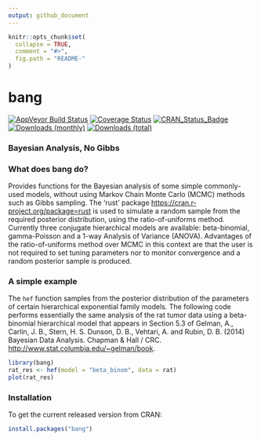```yaml
---
output: github_document
---
```


<!-- README.md is generated from README.Rmd. Please edit that file -->

```r
knitr::opts_chunk$set(
  collapse = TRUE,
  comment = "#>",
  fig.path = "README-"
)
```

# bang

[![AppVeyor Build Status](https://ci.appveyor.com/api/projects/status/github/paulnorthrop/bang?branch=master&svg=true)](https://ci.appveyor.com/project/paulnorthrop/bang)
[![Coverage Status](https://codecov.io/github/paulnorthrop/bang/coverage.svg?branch=master)](https://codecov.io/github/paulnorthrop/bang?branch=master)
[![CRAN_Status_Badge](https://www.r-pkg.org/badges/version/bang)](https://cran.r-project.org/package=bang)
[![Downloads (monthly)](https://cranlogs.r-pkg.org/badges/bang?color=brightgreen)](https://cran.r-project.org/package=bang)
[![Downloads (total)](https://cranlogs.r-pkg.org/badges/grand-total/bang?color=brightgreen)](https://cran.r-project.org/package=bang)

### Bayesian Analysis, No Gibbs

### What does bang do?

Provides functions for the Bayesian analysis of some simple commonly-used models, without using Markov Chain Monte Carlo (MCMC) methods such as Gibbs sampling.  The 'rust' package  <https://cran.r-project.org/package=rust> is used to simulate a random sample from the required posterior distribution, using the ratio-of-uniforms method.   Currently three conjugate hierarchical models are available: beta-binomial, gamma-Poisson and a 1-way Analysis of Variance (ANOVA).  Advantages of the ratio-of-uniforms method over MCMC in this context are that the user is not required to set tuning parameters nor to monitor convergence and a random posterior sample is produced.  

### A simple example

The `hef` function samples from the posterior distribution of the parameters of certain hierarchical exponential family models.  The following code performs essentially the same analysis of the rat tumor data using a beta-binomial hierarchical model that appears in Section 5.3 of Gelman, A., Carlin, J. B., Stern, H. S. Dunson, D. B., Vehtari, A. and Rubin, D. B. (2014) Bayesian Data Analysis. Chapman & Hall / CRC. <http://www.stat.columbia.edu/~gelman/book>.

```r
library(bang)
rat_res <- hef(model = "beta_binom", data = rat)
plot(rat_res)
```

### Installation

To get the current released version from CRAN:

```r
install.packages("bang")
```
